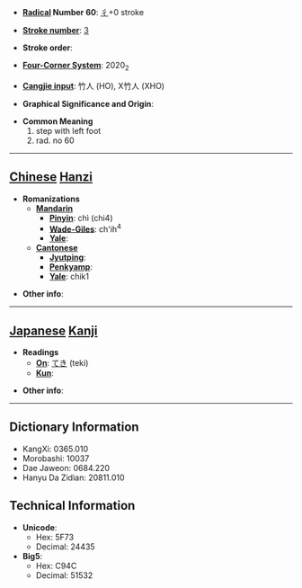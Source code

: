 * '''[[Wiktionary:Chinese radical index| Radical]] Number 60''': [[Wiktionary:Chinese radical index 彳|彳]]+0 stroke

* '''[[Wiktionary:Chinese total strokes index|Stroke number]]''': [[Wiktionary:Chinese total strokes index 3|3]]

* '''Stroke order''': 

* '''[[Wiktionary:Chinese four corner index|Four-Corner System]]''': 2020<sub>2</sub>

* '''[[Wiktionary:Chinese Cangjie index|Cangjie input]]''': 竹人 (HO), X竹人 (XHO)

* '''Graphical Significance and Origin''': 

* '''Common Meaning'''
*#step with left foot
*# rad. no 60


----

== [[Chinese]] [[Hanzi]] ==

* '''Romanizations'''
** '''[[Mandarin]]'''
*** '''[[Pinyin]]''': chì (chi4)
*** '''[[Wade-Giles]]''': ch'ih<sup>4</sup>
*** '''[[Yale]]''': 
** '''[[Cantonese]]'''
*** '''[[Jyutping]]''':
*** '''[[Penkyamp]]''': 
*** '''[[Yale]]''': chik1

* '''Other info''': 

----

== [[Japanese]] [[Kanji]] ==

* '''Readings'''
** '''[[On]]''': [[てき]] (teki)
** '''[[Kun]]''': 

* '''Other info''':  

----

== Dictionary Information ==

* KangXi: 0365.010
* Morobashi: 10037
* Dae Jaweon: 0684.220
* Hanyu Da Zidian: 20811.010

== Technical Information ==

* '''Unicode''':
** Hex: 5F73
** Decimal: 24435
* '''Big5''':
** Hex: C94C
** Decimal: 51532